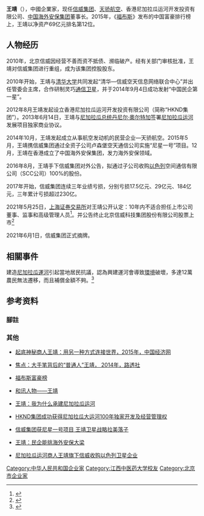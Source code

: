 {{blpsources|time=2016-11-16T03:42:06+00:00}}
{{noteTA
|1 = zh-cn:福布斯; zh-sg:资本家杂志; zh-hk:福布斯; zh-tw:富比士;
}}
{{Infobox person
| gender = 男
| birth_date = {{Birth year and age|1972}}
| residence = 北京
| nationality = {{PRC}}
| alma_mater = 江西中医药大学
| occupation = 董事长
| net_worth = 人民幣69亿元（2015）
}}
'''王靖'''（{{bd|1972年|12月}}），中國企業家，现任[[信威集团|信威集团]]、[[北京天骄航空产业投资有限公司|天骄航空]]、香港尼加拉瓜运河开发投资有限公司、[[中国海外安保集团|中国海外安保集团]]董事长。2015年，《[[福布斯|福布斯]]》发布的中国富豪排行榜上，王靖以净资产69亿元排名第12位。

== 人物经历 ==
2010年，北京信威因经营不善而资不抵债、濒临破产。经有关部门审核批准，王靖对信威集团进行重组，成为该集团控股股东。

2010年开始，王靖与[[清华大学|清华大学]]共同发起“清华—信威空天信息网络联合中心”并出任管委会主席，合作研制灵巧[[通信卫星|通信卫星]]，并于2014年9月4日成功发射“中国民企第一星”。

2012年8月王靖发起设立香港尼加拉瓜运河开发投资有限公司（简称“HKND集团”）。2013年6月14日，王靖与[[尼加拉瓜总统|尼加拉瓜总统]][[丹尼尔·奧尔特加|丹尼尔·奧尔特加]]签署[[尼加拉瓜运河|尼加拉瓜运河]]发展项目独家商业协议。

2014年10月，王靖发起成立从事航空发动机的民营企业—天骄航空。2015年5月，王靖携信威集团通过全资子公司卢森堡空天通信公司实施“尼星一号”项目。12月，王靖在香港成立了中国海外安保集团，发力海外安保领域。

2016年8月，王靖手下信威集团对外公告，拟通过子公司收购[[以色列|以色列]]空间通信有限公司（SCC公司）100%的股份。

2017年开始，信威集团连续三年业绩亏损，分别亏损17.5亿元、29亿元、184亿元，三年累计亏损超过230亿。

2021年5月25日，[[上海证券交易所|上海证券交易所]]对王靖公开认定：10年内不适合担任上市公司董事、监事和高级管理人员<ref>{{cite web |author1=上海证券交易所 |title=关于对北京信威科技集团股份有限公司、实际控制人暨时任董事长兼总经理王靖及有关责任人予以纪律处分的决定 |url=http://www.sse.com.cn/disclosure/credibility/supervision/measures/ident/c/926c47ce-ff20-4990-bb72-5436ae63e252.pdf |website=上海证券交易所 |accessdate=2021-12-13 |archive-date=2021-11-12 |archive-url=https://web.archive.org/web/20211112211618/http://www.sse.com.cn/disclosure/credibility/supervision/measures/ident/c/926c47ce-ff20-4990-bb72-5436ae63e252.pdf |dead-url=no }}</ref>。并公告终止北京信威科技集团股份有限公司股票上市<ref>{{cite web |author1=上海证券交易所 |title=关于终止北京信威科技集团股份有限公司股票上市的公告 |url=http://www.sse.com.cn/disclosure/announcement/listing/stock/c/c_20210525_81710479.shtml |website=上海证券交易所 |accessdate=2021-12-13 |archive-date=2021-12-13 |archive-url=https://web.archive.org/web/20211213065850/http://www.sse.com.cn/disclosure/announcement/listing/stock/c/c_20210525_81710479.shtml |dead-url=no }}</ref>

2021年6月1日，信威集团正式摘牌。

== 相關事件 ==
建造[[尼加拉瓜運河|尼加拉瓜運河]]引起當地居民抗議，認為興建運河會導致[[環境|環境]]破壞，多達12萬農民無法遷移，而且補償金額不夠。<ref>{{cite news|title=人權組織：必須叫停中企尼加拉瓜運河工程|url=http://www.bbc.com/zhongwen/trad/world/2016/10/161014_nicaragua_canal_proptesters|accessdate=2018-05-03|work=BBC 中文网|date=2016-10-14|language=zh|archive-date=2018-05-14|archive-url=https://web.archive.org/web/20180514045830/http://www.bbc.com/zhongwen/trad/world/2016/10/161014_nicaragua_canal_proptesters|dead-url=no}}</ref>

== 参考资料 ==
===腳註===
{{reflist}}

===其他===
* [http://www.ce.cn/cysc/newmain/yc/jsxw/201610/05/t20161005_16497720.shtml 起底神秘商人王靖：用另一种方式连接世界，2015年，中国经济网] {{Wayback|url=http://www.ce.cn/cysc/newmain/yc/jsxw/201610/05/t20161005_16497720.shtml |date=20161009161648 }}<br />
                   
* [http://cn.reuters.com/article/china-canal-wang-jing-fiancing-latin-ame-idCNCNEA4408020140505 焦点：大手笔背后的“普通人”王靖， 2014年，路透社] {{Wayback|url=http://cn.reuters.com/article/china-canal-wang-jing-fiancing-latin-ame-idCNCNEA4408020140505 |date=20161009144605 }}<br />
                           
* [http://www.forbes.com/profile/wang-jing/ 福布斯富豪榜] {{Wayback|url=http://www.forbes.com/profile/wang-jing/ |date=20161010010341 }}<br />
                                                                                                  
* [https://web.archive.org/web/20161009224207/http://renwu.hexun.com/figure_8500.shtml 和讯人物——王靖]<br />
                                                                                           
* [https://web.archive.org/web/20150130080439/http://www.21ccom.net/articles/world/zlwj/20140828112153.html 王靖：我为什么承建尼加拉瓜运河]<br />

* [https://web.archive.org/web/20161009172722/http://hknd-group.com/portal.php?mod=view&aid=45 HKND集团成功获得尼加拉瓜大运河100年独家开发及经营管理权]<br />

* [https://web.archive.org/web/20161009174239/http://www.js.chinanews.com/75/2016/0518/8833.html 信威集团获尼星一号项目 王靖卫星战略拉美落子]<br />

* [http://pit.ifeng.com/a/20160914/49969917_0.shtml 王靖：民企能挑海外安保大梁] {{Wayback|url=http://pit.ifeng.com/a/20160914/49969917_0.shtml |date=20161009162731 }}<br />

* [http://finance.qq.com/a/20160826/030546.htm 尼加拉瓜运河商人王靖旗下信威收购以色列卫星企业] {{Wayback|url=http://finance.qq.com/a/20160826/030546.htm |date=20161010081051 }}<br />

[[Category:中华人民共和国企业家|Category:中华人民共和国企业家]]
[[Category:江西中医药大学校友|Category:江西中医药大学校友]]
[[Category:北京市企业家|Category:北京市企业家]]
